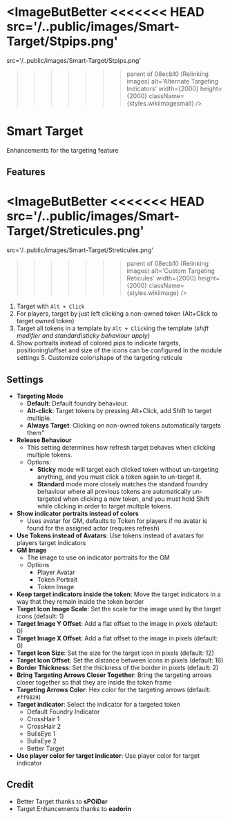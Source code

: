 
<ImageButBetter
<<<<<<< HEAD
  src='/..public/images/Smart-Target/Stpips.png'
=======
  src='/..public/images/Smart-Target/Stpips.png'
>>>>>>> parent of 08ecb10 (Relinking images)
  alt='Alternate Targeting Indicators'
  width={2000}
  height={2000}
  className={styles.wikiimagesmall}
/>

# Smart Target

Enhancements for the targeting feature

## Features

<ImageButBetter
<<<<<<< HEAD
  src='/..public/images/Smart-Target/Streticules.png'
=======
  src='/..public/images/Smart-Target/Streticules.png'
>>>>>>> parent of 08ecb10 (Relinking images)
  alt='Custom Targeting Reticules'
  width={2000}
  height={2000}
  className={styles.wikiimage}
/>

1. Target with `Alt + Click`
2. For players, target by just left clicking a non-owned
   token (Alt+Click to target owned token)
3. Target all tokens in a template by `Alt + Click`ing the template
   *(shift modifier and standard\\sticky behaviour apply)*
4. Show portraits instead of colored pips to indicate targets, positioning\\offset and
   size of the icons can be configured in the module settings 5. Customize color\\shape
   of the targeting reticule

## Settings

- **Targeting Mode**
  - **Default**: Default foundry behaviour.
  - **Alt-click**: Target tokens by pressing Alt+Click, add Shift to
    target multiple.
  - **Always Target**: Clicking on non-owned tokens automatically
    targets them"
- **Release Behaviour**
  - This setting determines how refresh target
    behaves when clicking multiple tokens.
  - Options:
    - **Sticky** mode will target each clicked token without
      un-targeting anything, and you must click a token again to
      un-target it.
    - **Standard** mode more closely matches the standard foundry
      behaviour where all previous tokens are automatically
      un-targeted when clicking a new token, and you must hold Shift
      while clicking in order to target multiple tokens.
- **Show indicator portraits instead of colors**
  - Uses avatar for GM,
    defaults to Token for players if no avatar is found for the assigned
    actor (requires refresh)
- **Use Tokens instead of Avatars**: Use tokens instead of avatars for
  players target indicators
- **GM Image**
  - The image to use on indicator portraits for the GM
  - Options
    - Player Avatar
    - Token Portrait
    - Token Image
- **Keep target indicators inside the token**: Move the target indicators
  in a way that they remain inside the token border
- **Target Icon Image Scale**: Set the scale for the image used by the
  target icons (default: 1)
- **Target Image Y Offset**: Add a flat offset to the image in pixels
  (default: 0)
- **Target Image X Offset**: Add a flat offset to the image in pixels
  (default: 0)
- **Target Icon Size**: Set the size for the target icon in pixels
  (default: 12)
- **Target Icon Offset**: Set the distance between icons in pixels
  (default: 16)
- **Border Thickness**: Set the thickness of the border in pixels
  (default: 2)
- **Bring Targeting Arrows Closer Together**: Bring the targeting arrows
  closer together so that they are inside the token frame
- **Targeting Arrows Color**: Hex color for the targeting arrows (default:
  `#ff9829`)
- **Target indicator**: Select the indicator for a targeted token
  - Default Foundry Indicator
  - CrossHair 1
  - CrossHair 2
  - BullsEye 1
  - BullsEye 2
  - Better Target
- **Use player color for target indicator**: Use player color for target indicator

## Credit

- Better Target thanks to **sPOiDar**
- Target Enhancements thanks to **eadorin**
